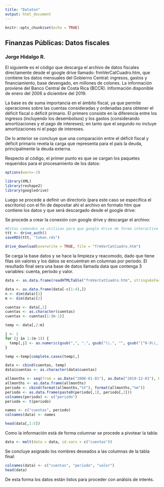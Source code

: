 ```yaml
---
title: "Dataton"
output: html_document
---
```


```r
knitr::opts_chunk$set(echo = TRUE)
```

## Finanzas Públicas: Datos fiscales
### Jorge Hidalgo R.


El siguiente es el código que descarga el archivo de datos fiscales directamente desde el google drive llamado: frmVerCatCuadro.htm, que contiene los datos mensuales del Gobierno Central: ingresos, gastos y financiamiento, base devengado, en millones de colones. La información proviene del Banco Central de Costa Rica (BCCR). Información disponible de enero del 2006 a diciembre del 2019.

La base es de suma importancia en el ámbito fiscal, ya que permite operaciones sobre las cuentas consideradas y ordenadas para obtener el déficit fiscal o déficit primario. El primero consiste en la diferencia entre los ingresos (incluyendo los desembolsos) y los gastos (considerando amortizaciones y el pago de intereses); en tanto que el segundo no incluye amortizaciones ni el pago de intereses. 

De lo anterior se concluye que una comparación entre el déficit fiscal y déficit primario revela la carga que representa para el país la deuda, principalmente la deuda externa.

Respecto al código, el primer punto es que se cargan los paquetes requeridos para el procesamiento de los datos:

```r
options(warn=-2)

library(XML)
library(reshape2)
library(googledrive)
```

Luego se procede a definir un directorio (para este caso se especifica el escritorio) con el fin de depositar ahí el archivo en formato htm que contiene los datos y que será descargado desde el google drive:


Se procede a crear la conexión con google drive y descargar el archivo:

```r

#Estos comandos se utilizan para que google drive de forma interactive obtenga las credenciales para loguerse
ttt <- drive_auth()
saveRDS(ttt, "token.rds")

drive_download(overwrite = TRUE, file = "frmVerCatCuadro.htm")
```

Se carga la base datos y se hace la limpieza y reacomodo, dado que tiene filas sin valores y los datos se encuentran en columnas por periodo. El resultado final sera una base de datos llamada data que contenga 3 variables: cuenta, periodo y valor.

```r
data <- as.data.frame(readHTMLTable("frmVerCatCuadro.htm", stringsAsFactors = TRUE, encoding = "UTF-8"))

data <- as.data.frame(data[-c(1:4),])
n <- dim(data)[1]
m <- dim(data)[2]

cuentas <- data[,1]
cuentas <- as.character(cuentas)
cuentas <- cuentas[1:(n-1)]

temp <- data[,2:m]

j <- 1
for (j in 1:(m-1)) {
  temp[,j] <- as.numeric(gsub(",", ".", gsub("\\.", "", gsub("[^0-9\\,]", "", temp[,j]))))
}

temp <-temp[complete.cases(temp),]

data <- cbind(cuentas, temp)
data$cuentas <- as.character(data$cuentas)

allmonths <- seq(from = as.Date("2006-01-01"), as.Date("2019-12-01"), by="months")
allmonths <- as.data.frame(allmonths)
periodo <- cbind(format(allmonths,"%Y"), format(allmonths,"%m"))
periodo <- as.data.frame(paste0(periodo[,1], periodo[,2]))
colnames(periodo) <- c("periodo")
periodo <- t(periodo)

names <- c("cuentas", periodo)
colnames(data) <- names

head(data[,1:5])

```

Como la información está de forma columnar se procede a pivotear la tabla:

```r
data <- melt(data = data, id.vars = c("cuentas"))
```

Se concluye asignado los nombres deseados a las columnas de la tabla final:

```r
colnames(data) <- c("cuentas", "periodo", "valor")
head(data)
```

De esta forma los datos están listos para proceder con análsiis de interés.

